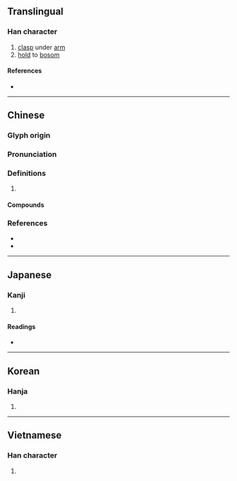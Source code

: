 {{character info/new}}
{{also|挟}}
==Translingual==
{{ja-forms|[[挟]]|[[挟]]|挾}}

===Han character===
{{Han char|rn=64|rad=手|as=07|sn=10|four=54038|canj=QKOO|ids=⿰扌夾}}

# [[clasp]] under [[arm]]
# [[hold]] to [[bosom]]

====References====
* {{Han ref|kx=0432.160|dkj=12118|dj=0782.070|hdz=31880.020|uh=633E|ud=25406|bh=AEB5|bd=44725}}

----

==Chinese==
{{zh-forms|s=挟}}

===Glyph origin===
{{Han etym}}

===Pronunciation===
{{zh-pron
|m=xié
|c=hip6,hip3,haap6,gaap3
|h=pfs=kia̍p
|mn=hia̍p/tw:gia̍p/tw:nge̍h
|mc=y
|oc=y
|cat=
}}

===Definitions===
{{zh-hanzi}}

# {{rfdef|zh}}

====Compounds====
{{zh-der|倚勢挾權|字挾風霜|帶挾|張弓挾矢|打挾|拖男挾女|拿粗挾細|挾主行令|挾人捉將|挾冰求溫|挾制|挾勢|挾勢弄權|挾嫌|挾山超海|挾帶|挾恨|挾持|挾擊|挾書律|挾朋樹黨|挾權倚勢|挾生兒|挾細拿粗|挾纊|挾義|挾貴|挾貴倚勢|挾長|捉將挾人|攜挾帶|裹挾|要挾}}

===References===
* {{R:yue:Hanzi}}
* {{R:nan:thcwdq}}

----

==Japanese==
{{ja-kanji forms|挟|挾}}

===Kanji===
{{ja-kanji|grade=|rs=手07|style=ky|shin=挟}}

# {{defn|lang=ja|sort=手07}}

====Readings====
* {{ja-readings|on=[[きょう]] (kyō), [[しょう]] (shō)|kun=[[はさむ|はさ.む]] (hasa.mu)}}

----

==Korean==

===Hanja===
{{ko-hanja|hangeul=협|eumhun=|rv=hyeop|mr=hyŏp|y=hyep}}

# {{defn|lang=ko|sort=手07}}

----

==Vietnamese==

===Han character===
{{vi-hantu|[[xáp]], [[hiệp]], [[giáp]], [[rơi]]|rs=手07}}

# {{defn|lang=vi}}